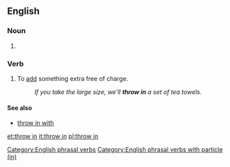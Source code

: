 ==English==

===Noun===
{{en-noun|-}}

# {{alternative form of|throw-in|lang=en}}

===Verb===
{{head|en|verb|head=[[throw]] [[in]]}}

# {{context|idiomatic|lang=en}} To [[add]] something extra free of charge.
#: ''If you take the large size, we'll '''throw in''' a set of tea towels.''

====See also====
* [[throw in with]]

[[Category:English phrasal verbs]]
[[Category:English phrasal verbs with particle (in)]]

[[et:throw in]]
[[it:throw in]]
[[pl:throw in]]